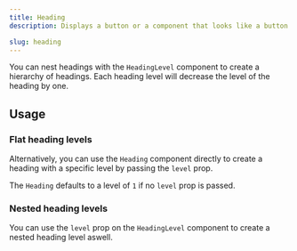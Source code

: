 ```yaml
---
title: Heading
description: Displays a button or a component that looks like a button.

slug: heading
---
```


You can nest headings with the `HeadingLevel` component to create a hierarchy of headings.
Each heading level will decrease the level of the heading by one.

<ComponentPreview name="heading/preview" />

## Usage

### Flat heading levels

Alternatively, you can use the `Heading` component directly to create a heading with a specific level by passing the `level` prop.

The `Heading` defaults to a level of `1` if no `level` prop is passed.

<ComponentPreview name="heading/flat-heading-levels" />

### Nested heading levels

You can use the `level` prop on the `HeadingLevel` component to create a nested heading level aswell.

<ComponentPreview name="heading/nested-heading-level" />